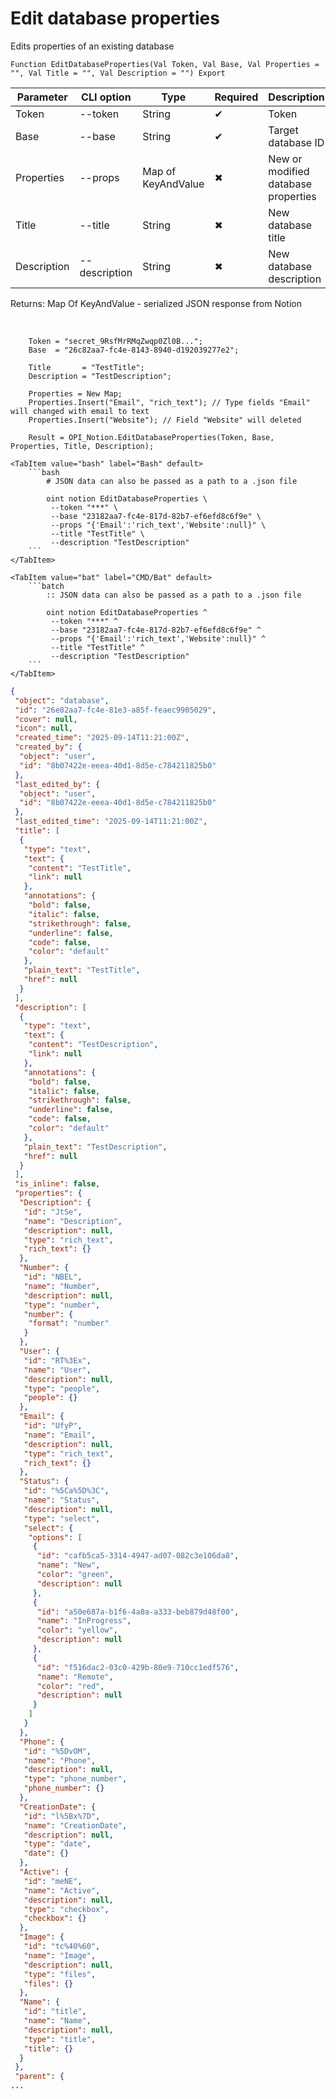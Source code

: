 ﻿---
sidebar_position: 3
description: Edit database properties and other functions to work with Notion in the Open Integration Package, a free open-source integration library for 1C:Enterprise 8, OneScript and CLI
keywords: [1C, 1С, 1С:Enterprise, 1С:Enterprise 8.3, API, Integration, Services, Exchange, OneScript, CLI, Notion]
---


# Edit database properties
 Edits properties of an existing database



`Function EditDatabaseProperties(Val Token, Val Base, Val Properties = "", Val Title = "", Val Description = "") Export`

  | Parameter | CLI option | Type | Required | Description |
  |-|-|-|-|-|
  | Token | --token | String | &#x2714; | Token |
  | Base | --base | String | &#x2714; | Target database ID |
  | Properties | --props | Map of KeyAndValue | &#x2716; | New or modified database properties |
  | Title | --title | String | &#x2716; | New database title |
  | Description | --description | String | &#x2716; | New database description |

  
  Returns:  Map Of KeyAndValue - serialized JSON response from Notion

<br/>




```bsl title="1C:Enterprise/OneScript code example"
    Token = "secret_9RsfMrRMqZwqp0Zl0B...";
    Base  = "26c82aa7-fc4e-8143-8940-d192039277e2";

    Title       = "TestTitle";
    Description = "TestDescription";

    Properties = New Map;
    Properties.Insert("Email", "rich_text"); // Type fields "Email" will changed with email to text
    Properties.Insert("Website"); // Field "Website" will deleted

    Result = OPI_Notion.EditDatabaseProperties(Token, Base, Properties, Title, Description);
```
 

 <Tabs>
  
    <TabItem value="bash" label="Bash" default>
        ```bash
            # JSON data can also be passed as a path to a .json file
            
            oint notion EditDatabaseProperties \
             --token "***" \
             --base "23182aa7-fc4e-817d-82b7-ef6efd8c6f9e" \
             --props "{'Email':'rich_text','Website':null}" \
             --title "TestTitle" \
             --description "TestDescription"
        ```
    </TabItem>
  
    <TabItem value="bat" label="CMD/Bat" default>
        ```batch
            :: JSON data can also be passed as a path to a .json file
            
            oint notion EditDatabaseProperties ^
             --token "***" ^
             --base "23182aa7-fc4e-817d-82b7-ef6efd8c6f9e" ^
             --props "{'Email':'rich_text','Website':null}" ^
             --title "TestTitle" ^
             --description "TestDescription"
        ```
    </TabItem>
</Tabs>


```json title="Result"
{
 "object": "database",
 "id": "26e82aa7-fc4e-81e3-a85f-feaec9905029",
 "cover": null,
 "icon": null,
 "created_time": "2025-09-14T11:21:00Z",
 "created_by": {
  "object": "user",
  "id": "8b07422e-eeea-40d1-8d5e-c784211825b0"
 },
 "last_edited_by": {
  "object": "user",
  "id": "8b07422e-eeea-40d1-8d5e-c784211825b0"
 },
 "last_edited_time": "2025-09-14T11:21:00Z",
 "title": [
  {
   "type": "text",
   "text": {
    "content": "TestTitle",
    "link": null
   },
   "annotations": {
    "bold": false,
    "italic": false,
    "strikethrough": false,
    "underline": false,
    "code": false,
    "color": "default"
   },
   "plain_text": "TestTitle",
   "href": null
  }
 ],
 "description": [
  {
   "type": "text",
   "text": {
    "content": "TestDescription",
    "link": null
   },
   "annotations": {
    "bold": false,
    "italic": false,
    "strikethrough": false,
    "underline": false,
    "code": false,
    "color": "default"
   },
   "plain_text": "TestDescription",
   "href": null
  }
 ],
 "is_inline": false,
 "properties": {
  "Description": {
   "id": "JtSe",
   "name": "Description",
   "description": null,
   "type": "rich_text",
   "rich_text": {}
  },
  "Number": {
   "id": "NBEL",
   "name": "Number",
   "description": null,
   "type": "number",
   "number": {
    "format": "number"
   }
  },
  "User": {
   "id": "RT%3Ex",
   "name": "User",
   "description": null,
   "type": "people",
   "people": {}
  },
  "Email": {
   "id": "UfyP",
   "name": "Email",
   "description": null,
   "type": "rich_text",
   "rich_text": {}
  },
  "Status": {
   "id": "%5Ca%5D%3C",
   "name": "Status",
   "description": null,
   "type": "select",
   "select": {
    "options": [
     {
      "id": "cafb5ca5-3314-4947-ad07-082c3e106da8",
      "name": "New",
      "color": "green",
      "description": null
     },
     {
      "id": "a50e687a-b1f6-4a0a-a333-beb879d48f00",
      "name": "InProgress",
      "color": "yellow",
      "description": null
     },
     {
      "id": "f516dac2-03c0-429b-80e9-710cc1edf576",
      "name": "Remote",
      "color": "red",
      "description": null
     }
    ]
   }
  },
  "Phone": {
   "id": "%5DvOM",
   "name": "Phone",
   "description": null,
   "type": "phone_number",
   "phone_number": {}
  },
  "CreationDate": {
   "id": "l%5Bx%7D",
   "name": "CreationDate",
   "description": null,
   "type": "date",
   "date": {}
  },
  "Active": {
   "id": "meNE",
   "name": "Active",
   "description": null,
   "type": "checkbox",
   "checkbox": {}
  },
  "Image": {
   "id": "tc%40%60",
   "name": "Image",
   "description": null,
   "type": "files",
   "files": {}
  },
  "Name": {
   "id": "title",
   "name": "Name",
   "description": null,
   "type": "title",
   "title": {}
  }
 },
 "parent": {
...
```
